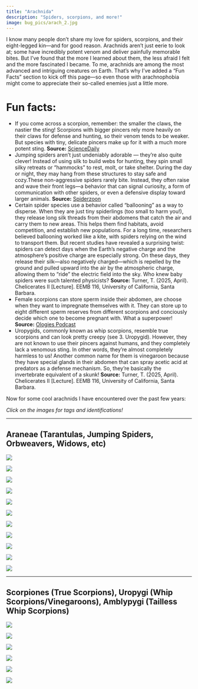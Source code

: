 ```yaml
---
title: "Arachnida"
description: "Spiders, scorpions, and more!"
image: bug_pics/arach_2.jpg
---
```


I know many people don’t share my love for spiders, scorpions, and their eight-legged kin—and for good reason. Arachnids aren’t just eerie to look at; some have incredibly potent venom and deliver painfully memorable bites. But I’ve found that the more I learned about them, the less afraid I felt and the more fascinated I became. To me, arachnids are among the most advanced and intriguing creatures on Earth. That’s why I’ve added a “Fun Facts” section to kick off this page—so even those with arachnophobia might come to appreciate their so-called enemies just a little more.

# Fun facts:

-   If you come across a scorpion, remember: the smaller the claws, the nastier the sting! Scorpions with bigger pincers rely more heavily on their claws for defense and hunting, so their venom tends to be weaker. But species with tiny, delicate pincers make up for it with a much more potent sting. **Source:** [ScienceDaily](https://www.sciencedaily.com/releases/2022/04/220421141627.htm)
-   Jumping spiders aren’t just undeniably adorable — they’re also quite clever! Instead of using silk to build webs for hunting, they spin small silky retreats or "hammocks" to rest, molt, or take shelter. During the day or night, they may hang from these structures to stay safe and cozy.These non-aggressive spiders rarely bite. Instead, they often raise and wave their front legs—a behavior that can signal curiosity, a form of communication with other spiders, or even a defensive display toward larger animals. **Source:** [Spiderzoon](https://spiderzoon.com/)
-   Certain spider species use a behavior called “ballooning” as a way to disperse. When they are just tiny spiderlings (too small to harm you!), they release long silk threads from their abdomens that catch the air and carry them to new areas. This helps them find habitats, avoid competition, and establish new populations. For a long time, researchers believed ballooning worked like a kite, with spiders relying on the wind to transport them. But recent studies have revealed a surprising twist: spiders can detect days when the Earth’s negative charge and the atmosphere’s positive charge are especially strong. On these days, they release their silk—also negatively charged—which is repelled by the ground and pulled upward into the air by the atmospheric charge, allowing them to “ride” the electric field into the sky. Who knew baby spiders were such talented physicists? **Source:** Turner, T. (2025, April). Chelicerates II \[Lecture\]. EEMB 116, University of California, Santa Barbara.
-   Female scorpions can store sperm inside their abdomen, are choose when they want to impregnate themselves with it. They can store up to eight different sperm reserves from different scorpions and conciously decide which one to become pregnant with. What a superpower! **Source:** [Ologies Podcast](https://www.alieward.com/ologies/scorpiology)
-   Uropygids, commonly known as whip scorpions, resemble true scorpions and can look pretty creepy (see 3. Uropygid). However, they are not known to use their pincers against humans, and they completely lack a venomous sting. In other words, they’re almost completely harmless to us! Another common name for them is vinegaroon because they have special glands in their abdomen that can spray acetic acid at predators as a defense mechanism. So, they’re basically the invertebrate equivalent of a skunk! **Source:** Turner, T. (2025, April). Chelicerates II \[Lecture\]. EEMB 116, University of California, Santa Barbara.

Now for some cool arachnids I have encountered over the past few years:

*Click on the images for tags and identifications!*

------------------------------------------------------------------------

## Araneae (Tarantulas, Jumping Spiders, Orbweavers, Widows, etc)

::: {layout="[[1, 1, 1], [1, 1, 1, 1], [1, 1, 1, 1]]"}
![](bug_pics/crabspider.jpg){.lightbox group="group1" description="*Bassaniana utahensis* (Utah Crab Spider guarding her babies)<br>CA: Tulare County<br>36.25125 N, 118.47599 W<br>28 July 2025<br>B. Ryan"}

![](bug_pics/IMG_5769.jpg){.lightbox group="group1" description="*Araneus gemmoides* (Cat-faced Orbweaver)<br>CA: Tulare County<br>36.24132 N, 118.47164 W<br>28 July 2025<br>B. Ryan"}

![](bug_pics/me_holding.jpg){.lightbox group="group1" description="*Araneus gemmoides* (Me holding the Cat-faced Orbweaver)<br>CA: Tulare County<br>36.24132 N, 118.47164 W<br>28 July 2025<br>B. Ryan"}

![](bug_pics/IMG_2201.jpeg){.lightbox group="group1" description="Family Theraphosidae (Tarantuala), Genus *Aphonopelma*<br>CA: Sta Barbara Co<br>Sedgwick Reserve<br>17 September 2024<br>B. Ryan"}

![](bug_pics/IMG_1883.jpeg){.lightbox group="group1" description="Subfamily Salticinae<br>CA: Sta Barbara Co<br>Franklin Trail, Carpinteria<br>30 July 2024<br>B. Ryan"}

![](bug_pics/IMG_3996.jpeg){.lightbox group="group1" description="*Latrodectus geometricus* (Brown Widow)<br>CA: Sta Barbara Co<br>Foothill Rd, Carpinteria<br>20 March 2025<br>B. Ryan"}

![](bug_pics/IMG_3999.jpeg){.lightbox group="group1" description="*Latrodectus geometricus* (Brown Widow)<br>CA: Sta Barbara Co<br>Foothill Rd, Carpinteria<br>20 March 2025<br>B. Ryan"}

![](bug_pics/IMG_4506.jpeg){.lightbox group="group1" description="Family Theraphosidae (Tarantuala)<br>CA: Sta Barbara Co<br>Marine Biotechnology Lab, UCSB<br>23 April 2025<br>B. Ryan"}

![](bug_pics/IMG_4505.jpeg){.lightbox group="group1" description="Family Theraphosidae (Tarantuala)<br>CA: Sta Barbara Co<br>Marine Biotechnology Lab, UCSB<br>23 April 2025<br>B. Ryan"}

![](bug_pics/sunspider.png){.lightbox group="group1" description="Family Zoropsidae, Genus *Titiotus* (Rocky Canyon Spiders)<br>CA: Sta Barbara Co<br>North Campus Open Space, UCSB<br>27 May 2025<br>B. Ryan"}

![](bug_pics/IMG_4042.jpg){.lightbox group="group1" description="Family Araneidae (Orbweavers), Genus *Araneus*<br>CA: Sta Ynez Co<br>Sedgwick Reserve<br>17 July 2025<br>S. Mauffet-Smith"}
:::

------------------------------------------------------------------------

## Scorpiones (True Scorpions), Uropygi (Whip Scorpions/Vinegaroons), Amblypygi (Tailless Whip Scorpions)

::: {layout="[[1], [1, 1, 1, 1, 1]]"}


![](bug_pics/DSC00361.JPG){.lightbox group="group2" description="Me holding a scorpion I caught, covered in ash from post-fire research site<br>CA: Tulare County<br>Kings Canyon<br>29 July 2025<br>B. Ryan"}

![](bug_pics/scorp.jpg){.lightbox group="group2" description="unidentified scorpion I found in while doing field work in the sequoias (I was too scared to look at it outside of the vial)<br>CA: Tulare County<br>Kings Canyon<br>29 July 2025<br>B. Ryan"}


![](bug_pics/IMG_1370.jpeg){.lightbox group="group2" description="Order Scorpiones, Family Vaejovidae (Devil Scorpions)<br>CA: Sta Barbara Co<br> Refugio Rd, Goleta<br>17 May 2025<br>B. Ryan"}

![](bug_pics/IMG_4500.jpeg){.lightbox group="group2" description="Order Uropygi, Family Mastigoprotus<br>CA: Sta Barbara Co<br>Marine Biotechnology Lab, UCSB<br>23 April 2025<br>B. Ryan"}

![](bug_pics/IMG_4499.jpeg){.lightbox group="group2" description="Order Uropygi (Whip Scorpions/Vinegaroons), Family Mastigoprotus<br>CA: Sta Barbara Co<br>Marine Biotechnology Lab, UCSB<br>23 April 2025<br>B. Ryan"}

![](bug_pics/IMG_4508.jpeg){.lightbox group="group2" description="Amblypygi (Tailless Whip Scorpions)<br>CA: Sta Barbara Co<br>Marine Biotechnology Lab, UCSB<br>23 April 2025<br>B. Ryan"}
:::
